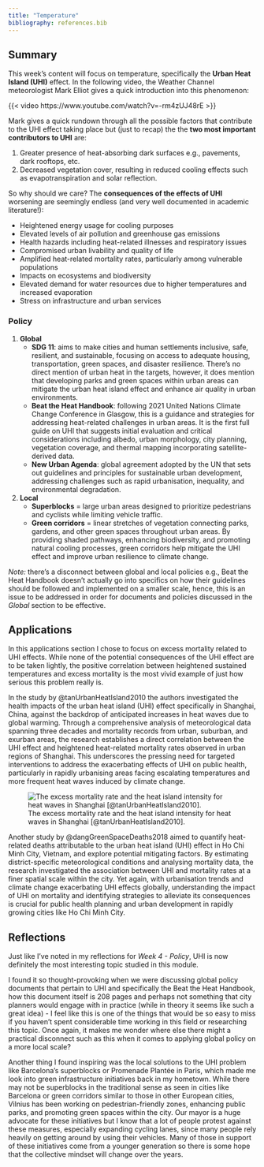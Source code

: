 ```yaml
---
title: "Temperature"
bibliography: references.bib
---
```


## Summary

This week's content will focus on temperature, specifically the **Urban Heat Island (UHI)** effect. In the following video, the Weather Channel meteorologist Mark Elliot gives a quick introduction into this phenomenon:

{{< video https://www.youtube.com/watch?v=-rm4zUJ48rE >}}

Mark gives a quick rundown through all the possible factors that contribute to the UHI effect taking place but (just to recap) the the **two most important contributors to UHI** are:

1.  Greater presence of heat-absorbing dark surfaces e.g., pavements, dark rooftops, etc.
2.  Decreased vegetation cover, resulting in reduced cooling effects such as evapotranspiration and solar reflection.

So why should we care? The **consequences of the effects of UHI** worsening are seemingly endless (and very well documented in academic literature!):

-   Heightened energy usage for cooling purposes
-   Elevated levels of air pollution and greenhouse gas emissions
-   Health hazards including heat-related illnesses and respiratory issues
-   Compromised urban livability and quality of life
-   Amplified heat-related mortality rates, particularly among vulnerable populations
-   Impacts on ecosystems and biodiversity
-   Elevated demand for water resources due to higher temperatures and increased evaporation
-   Stress on infrastructure and urban services

### Policy

1.  **Global**
    -   **SDG 11**: aims to make cities and human settlements inclusive, safe, resilient, and sustainable, focusing on access to adequate housing, transportation, green spaces, and disaster resilience. There's no direct mention of urban heat in the targets, however, it does mention that developing parks and green spaces within urban areas can mitigate the urban heat island effect and enhance air quality in urban environments.
    -   **Beat the Heat Handbook**: following 2021 United Nations Climate Change Conference in Glasgow, this is a guidance and strategies for addressing heat-related challenges in urban areas. It is the first full guide on UHI that suggests initial evaluation and critical considerations including albedo, urban morphology, city planning, vegetation coverage, and thermal mapping incorporating satellite-derived data.
    -   **New Urban Agenda**: global agreement adopted by the UN that sets out guidelines and principles for sustainable urban development, addressing challenges such as rapid urbanisation, inequality, and environmental degradation.
2.  **Local**
    -   **Superblocks** = large urban areas designed to prioritize pedestrians and cyclists while limiting vehicle traffic.
    -   **Green corridors** = linear stretches of vegetation connecting parks, gardens, and other green spaces throughout urban areas. By providing shaded pathways, enhancing biodiversity, and promoting natural cooling processes, green corridors help mitigate the UHI effect and improve urban resilience to climate change.

*Note:* there's a disconnect between global and local policies e.g., Beat the Heat Handbook doesn't actually go into specifics on how their guidelines should be followed and implemented on a smaller scale, hence, this is an issue to be addressed in order for documents and policies discussed in the *Global* section to be effective.

## Applications

In this applications section I chose to focus on excess mortality related to UHI effects. While none of the potential consequences of the UHI effect are to be taken lightly, the positive correlation between heightened sustained temperatures and excess mortality is the most vivid example of just how serious this problem really is.

In the study by @tanUrbanHeatIsland2010 the authors investigated the health impacts of the urban heat island (UHI) effect specifically in Shanghai, China, against the backdrop of anticipated increases in heat waves due to global warming. Through a comprehensive analysis of meteorological data spanning three decades and mortality records from urban, suburban, and exurban areas, the research establishes a direct correlation between the UHI effect and heightened heat-related mortality rates observed in urban regions of Shanghai. This underscores the pressing need for targeted interventions to address the exacerbating effects of UHI on public health, particularly in rapidly urbanising areas facing escalating temperatures and more frequent heat waves induced by climate change.

![The excess mortality rate and the heat island intensity for heat waves in Shanghai [@tanUrbanHeatIsland2010].](UHI.png)

Another study by @dangGreenSpaceDeaths2018 aimed to quantify heat-related deaths attributable to the urban heat island (UHI) effect in Ho Chi Minh City, Vietnam, and explore potential mitigating factors. By estimating district-specific meteorological conditions and analysing mortality data, the research investigated the association between UHI and mortality rates at a finer spatial scale within the city. Yet again, with urbanisation trends and climate change exacerbating UHI effects globally, understanding the impact of UHI on mortality and identifying strategies to alleviate its consequences is crucial for public health planning and urban development in rapidly growing cities like Ho Chi Minh City.

## Reflections

Just like I've noted in my reflections for *Week 4 - Policy*, UHI is now definitely the most interesting topic studied in this module.

I found it so thought-provoking when we were discussing global policy documents that pertain to UHI and specifically the Beat the Heat Handbook, how this document itself is 208 pages and perhaps not something that city planners would engage with in practice (while in theory it seems like such a great idea) - I feel like this is one of the things that would be so easy to miss if you haven't spent considerable time working in this field or researching this topic. Once again, it makes me wonder where else there might a practical disconnect such as this when it comes to applying global policy on a more local scale?

Another thing I found inspiring was the local solutions to the UHI problem like Barcelona's superblocks or Promenade Plantée in Paris, which made me look into green infrastructure initiatives back in my hometown. While there may not be superblocks in the traditional sense as seen in cities like Barcelona or green corridors similar to those in other European cities, Vilnius has been working on pedestrian-friendly zones, enhancing public parks, and promoting green spaces within the city. Our mayor is a huge advocate for these initiatives but I know that a lot of people protest against these measures, especially expanding cycling lanes, since many people rely heavily on getting around by using their vehicles. Many of those in support of these initiatives come from a younger generation so there is some hope that the collective mindset will change over the years.
